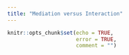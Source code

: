 ```yaml
---
title: "Mediation versus Interaction"
---
```


```r
knitr::opts_chunk$set(echo = TRUE,
                      error = TRUE,
                      comment = "")
```


